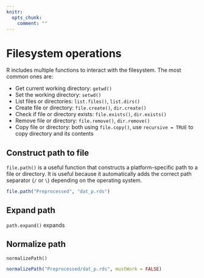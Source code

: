 ```yaml
---
knitr:
  opts_chunk:
    comment: ""
---
```

# Filesystem operations

R includes multiple functions to interact with the filesystem. The most
common ones are:

- Get current working directory: `getwd()`
- Set the working directory: `setwd()`
- List files or directories: `list.files()`, `list.dirs()`
- Create file or directory: `file.create()`, `dir.create()`
- Check if file or directory exists: `file.exists()`, `dir.exists()`
- Remove file or directory: `file.remove()`, `dir.remove()`
- Copy file or directory: both using `file.copy()`, use `recursive = TRUE` to copy directory and its contents

## Construct path to file

`file.path()` is a useful function that constructs a platform-specific path to a file or directory. It is useful because it automatically adds the correct path separator (`/` or `\`) depending on the operating system.

```r
file.path("Preprocessed", "dat_p.rds")
```

## Expand path

`path.expand()` expands


## Normalize path

`normalizePath()`

```r
normalizePath("Preprocessed/dat_p.rds", mustWork = FALSE)
```